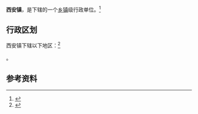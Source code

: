 {{中国乡级行政区|64/05/22/103/000}}

'''西安镇'''，是{{PRC admin/fullname|64/05/22/103/000|3}}下辖的一个[[乡镇|乡镇]]级行政单位。<ref>{{PRC admin/ref sgc|{{PRC admin/parent|64/05/22/103/000}}}}</ref>

== 行政区划 ==

西安镇下辖以下地区：<ref>{{PRC admin/ref sgc|64/05/22/103/000}}</ref>

{{PRC admin/children|64/05/22/103/000}}。

== 参考资料 ==

{{reflist}}

{{行政区划小作品}}
{{PRC admin/navcat|64/05/22/103/000}}